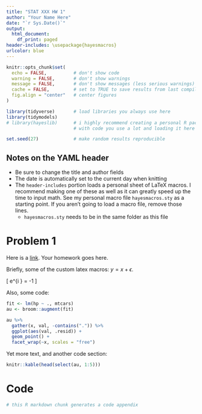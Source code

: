 ```yaml
---
title: "STAT XXX HW 1"
author: "Your Name Here"
date: "`r Sys.Date()`"
output:
  html_document:
    df_print: paged
header-includes: \usepackage{hayesmacros}
urlcolor: blue
---
```


```r
knitr::opts_chunk$set(
  echo = FALSE,          # don't show code
  warning = FALSE,       # don't show warnings
  message = FALSE,       # don't show messages (less serious warnings)
  cache = FALSE,         # set to TRUE to save results from last compilation
  fig.align = "center"   # center figures
)

library(tidyverse)       # load libraries you always use here
library(tidymodels)
# library(hayeslib)      # i highly recommend creating a personal R package
                         # with code you use a lot and loading it here as well

set.seed(27)             # make random results reproducible
```

## Notes on the YAML header

- Be sure to change the title and author fields
- The date is automatically set to the current day when knitting
- The `header-includes` portion loads a personal sheet of LaTeX macros. I recommend making one of these as well as it can greatly speed up the time to input math. See my personal macro file `hayesmacros.sty` as a starting point. If you aren't going to load a \LaTeX macro file, remove those lines.
    - `hayesmacros.sty` needs to be in the same folder as this file

# Problem 1

Here is a [link](https://adv-r.hadley.nz/). Your homework goes here.

Briefly, some of the custom latex macros: $y =  x + \epsilon$. 

\[
e^{i \pi} = -1
\]

Also, some code:

```r
fit <- lm(hp ~ ., mtcars)
au <- broom::augment(fit)

au %>% 
  gather(x, val, -contains(".")) %>% 
  ggplot(aes(val, .resid)) + 
  geom_point() + 
  facet_wrap(~x, scales = "free")
```

Yet more text, and another code section:

```r
knitr::kable(head(select(au, 1:5)))
```

# Code

```r
# this R markdown chunk generates a code appendix
```
